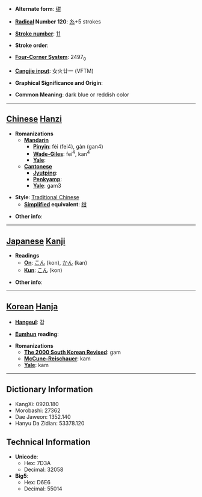 * '''Alternate form''': [[绀]]

* '''[[Wiktionary:Chinese radical index| Radical]] Number 120''': [[Wiktionary:Chinese radical index 糸|糸]]+5 strokes

* '''[[Wiktionary:Chinese total strokes index|Stroke number]]''': [[Wiktionary:Chinese total strokes index 11|11]]

* '''Stroke order''': 

* '''[[Wiktionary:Chinese four corner index|Four-Corner System]]''': 2497<sub>0</sub>

* '''[[Wiktionary:Chinese Cangjie index|Cangjie input]]''': 女火廿一 (VFTM)

* '''Graphical Significance and Origin''': 

* '''Common Meaning''': dark blue or reddish color

----

== [[Chinese]] [[Hanzi]] ==

* '''Romanizations'''
** '''[[Mandarin]]'''
*** '''[[Pinyin]]''': fèi (fei4), gàn (gan4)
*** '''[[Wade-Giles]]''': fei<sup>4</sup>, kan<sup>4</sup>
*** '''[[Yale]]''': 
** '''[[Cantonese]]'''
*** '''[[Jyutping]]''':
*** '''[[Penkyamp]]''': 
*** '''[[Yale]]''': gam3

* '''Style''': [[Traditional Chinese]] 
** '''[[Simplified Chinese|Simplified]] equivalent''': [[绀]]

* '''Other info''': 

----

== [[Japanese]] [[Kanji]] ==

* '''Readings'''
** '''[[On]]''': [[こん]] (kon), [[かん]] (kan)
** '''[[Kun]]''': [[こん]] (kon)

* '''Other info''':  

----

== [[Korean]] [[Hanja]] ==

* '''[[Hangeul]]''': 감

* '''[[Eumhun]] reading''': 

* '''Romanizations'''
** '''[[The 2000 South Korean Revised Romanization|The 2000 South Korean Revised]]''': gam
** '''[[McCune-Reischauer]]''': kam
** '''[[Yale]]''': kam

----

== Dictionary Information ==

* KangXi: 0920.180
* Morobashi: 27362
* Dae Jaweon: 1352.140
* Hanyu Da Zidian: 53378.120

== Technical Information ==

* '''Unicode''':
** Hex: 7D3A
** Decimal: 32058
* '''Big5''':
** Hex: D6E6
** Decimal: 55014